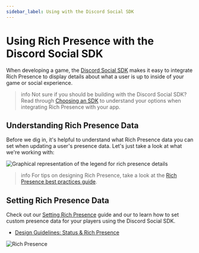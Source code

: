 ```yaml
---
sidebar_label: Using with the Discord Social SDK
---
```


# Using Rich Presence with the Discord Social SDK


When developing a game, the [Discord Social SDK](/docs/discord-social-sdk/overview) makes it easy to integrate Rich Presence to display details about what a user is up to inside of your game or social experience.

> info
> Not sure if you should be building with the Discord Social SDK? Read through [Choosing an SDK](/docs/rich-presence/overview#choosing-an-sdk) to understand your options when integrating Rich Presence with your app.


## Understanding Rich Presence Data

Before we dig in, it's helpful to understand what Rich Presence data you can set when updating a user's presence data. Let's just take a look at what we're working with:

![Graphical representation of the legend for rich presence details](images/rp-legend.png)

> info
> For tips on designing Rich Presence, take a look at the [Rich Presence best practices guide](/docs/rich-presence/best-practices).

## Setting Rich Presence Data

Check out our [Setting Rich Presence](/docs/discord-social-sdk/development-guides/setting-rich-presence) guide and our to learn how to set custom presence data for your players using the Discord Social SDK.

- [Design Guidelines: Status & Rich Presence](/docs/discord-social-sdk/design-guidelines_STATUS_RICH_PRESENCE)

![Rich Presence](images/social-sdk/design-guidelines/StatusPresence-06.png)
